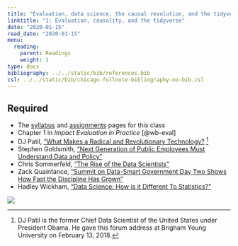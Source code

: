 ```yaml
---
title: "Evaluation, data science, the causal revolution, and the tidyverse"
linktitle: "1: Evaluation, causality, and the tidyverse"
date: "2020-01-15"
read_date: "2020-01-15"
menu:
  reading:
    parent: Readings
    weight: 1
type: docs
bibliography: ../../static/bib/references.bib
csl: ../../static/bib/chicago-fullnote-bibliography-no-bib.csl
---
```


## Required

- The [syllabus](/syllabus/) and [assignments](/assignment/) pages for this class
- <i class="fas fa-book"></i> Chapter 1 in *Impact Evaluation in Practice* [@wb-eval]
- <i class="fab fa-youtube"></i> DJ Patil, ["What Makes a Radical and Revolutionary Technology?](https://www.youtube.com/watch?v=UOoMzaWOQJA) ^[DJ Patil is the former Chief Data Scientist of the United States under President Obama. He gave this forum address at Brigham Young University on February 13, 2018.]
- <i class="fas fa-external-link-square-alt"></i> Stephen Goldsmith, ["Next Generation of Public Employees Must Understand Data and Policy"](http://www.govtech.com/opinion/Next-Generation-Public-Employees-Must-Understand-Data-Policy.html)
- <i class="fas fa-external-link-square-alt"></i> Chris Sommerfeld, ["The Rise of the Data Scientists"](https://datasmart.ash.harvard.edu/news/article/the-rise-of-the-data-scientists-611)
- <i class="fas fa-external-link-square-alt"></i> Zack Quaintance, ["Summit on Data-Smart Government Day Two Shows How Fast the Discipline Has Grown"](http://www.govtech.com/civic/Summit-on-Data-Smart-Government-Day-Two-Shows-How-Fast-the-Discipline-Has-Grown.html)
- <i class="fas fa-external-link-square-alt"></i> Hadley Wickham, ["Data Science: How is it Different To Statistics?"](http://bulletin.imstat.org/2014/09/data-science-how-is-it-different-to-statistics%E2%80%89/)

![](/img/readings/ds-venn.png)
